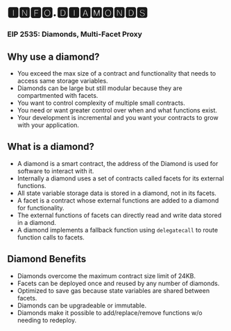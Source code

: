 # 🅸🅽🅵🅾.🅳🅸🅰🅼🅾🅽🅳🆂

### **EIP 2535: Diamonds, Multi-Facet Proxy**

## **Why use a diamond?**

- You exceed the max size of a contract and functionality that needs to access same storage variables.
- Diamonds can be large but still modular because they are compartmented with facets.
- You want to control complexity of multiple small contracts.
- You need or want greater control over when and what functions exist.
- Your development is incremental and you want your contracts to grow with your application.

## **What is a diamond?**

- A diamond is a smart contract, the address of the Diamond is used for software to interact with it.
- Internally a diamond uses a set of contracts called facets for its external functions.
- All state variable storage data is stored in a diamond, not in its facets.
- A facet is a contract whose external functions are added to a diamond for functionality.
- The external functions of facets can directly read and write data stored in a diamond.
- A diamond implements a fallback function using `delegatecall` to route function calls to facets.

## **Diamond Benefits**

- Diamonds overcome the maximum contract size limit of 24KB.
- Facets can be deployed once and reused by any number of diamonds.
- Optimized to save gas because state variables are shared between facets.
- Diamonds can be upgradeable or immutable.
- Diamonds make it possible to add/replace/remove functions w/o needing to redeploy.

